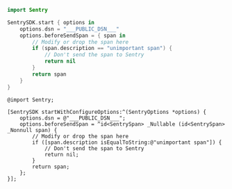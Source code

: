 ```swift {tabTitle:Swift}
import Sentry

SentrySDK.start { options in
    options.dsn = "___PUBLIC_DSN___"
    options.beforeSendSpan = { span in
        // Modify or drop the span here
        if (span.description == "unimportant span") {
            // Don't send the span to Sentry
            return nil
        }
        return span
    }
}
```

```objc {tabTitle:Objective-C}
@import Sentry;

[SentrySDK startWithConfigureOptions:^(SentryOptions *options) {
    options.dsn = @"___PUBLIC_DSN___";
    options.beforeSendSpan = ^id<SentrySpan> _Nullable (id<SentrySpan> _Nonnull span) {
        // Modify or drop the span here
        if ([span.description isEqualToString:@"unimportant span"]) {
            // Don't send the span to Sentry
            return nil;
        }
        return span;
    };
}];
```

